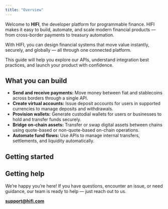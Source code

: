```yaml
---
title: "Overview"
---
```


Welcome to **HIFI**, the developer platform for programmable finance. HIFI makes it easy to build, automate, and scale modern financial products — from cross-border payments to treasury automation.

With HIFI, you can design financial systems that move value instantly, securely, and globally — all through one connected platform.

This guide will help you explore our APIs, understand integration best practices, and launch your product with confidence.

## What you can build

- **Send and receive payments:**
  Move money between fiat and stablecoins across borders through a single API.
- **Create virtual accounts:**
  Issue deposit accounts for users in supported currencies to manage deposits and withdrawals.
- **Provision wallets:**
  Generate custodial wallets for users or businesses to hold and transfer funds securely.
- **Bridge on-chain assets:**
  Transfer or swap digital assets between chains using quote-based or non-quote-based on-chain operations.
- **Automate fund flows:**
  Use APIs to manage internal transfers, settlements, and liquidity automatically.

## Getting started

<Columns cols={2}>
  <Card
    title="Request access"
    href="https://dashboard.hifi.com/request-access"
  ></Card>
  <Card title="Quickstart" href="/docs/quickstart"></Card>
  <Card title="Postman Collection" href="/docs/postman"></Card>
  <Card title="API Reference" href="/docs/api"></Card>
</Columns>

## Getting help

We’re happy you’re here! If you have questions, encounter an issue, or need guidance, our team is ready to help — just reach out to us.

[**support@hifi.com**](mailto:support@hifi.com)
